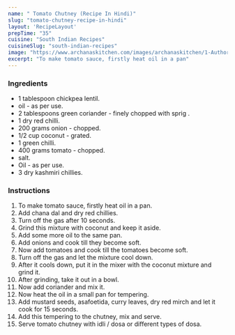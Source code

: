 ---
name: " Tomato Chutney (Recipe In Hindi)"
slug: "tomato-chutney-recipe-in-hindi"
layout: 'RecipeLayout'
prepTime: "35"
cuisine: "South Indian Recipes"
cuisineSlug: "south-indian-recipes"
image: "https://www.archanaskitchen.com/images/archanaskitchen/1-Author/Gauravi_Vinay/Tomato_chutney_for_soft_idlis_Khao_gali_style.jpg"
excerpt: "To make tomato sauce, firstly heat oil in a pan"
---

### Ingredients

-  1 tablespoon chickpea lentil.
-  oil - as per use.
-  2 tablespoons green coriander - finely chopped with sprig .
-  1 dry red chilli.
- 200 grams onion - chopped.
-  1/2 cup coconut - grated.
-  1 green chilli.
-  400 grams tomato - chopped.
-  salt.
-  Oil - as per use.
-  3 dry kashmiri chillies.

### Instructions

1. To make tomato sauce, firstly heat oil in a pan.
1. Add chana dal and dry red chillies.
1. Turn off the gas after 10 seconds.
1. Grind this mixture with coconut and keep it aside.
1. Add some more oil to the same pan.
1. Add onions and cook till they become soft.
1. Now add tomatoes and cook till the tomatoes become soft.
1. Turn off the gas and let the mixture cool down.
1. After it cools down, put it in the mixer with the coconut mixture and grind it.
1. After grinding, take it out in a bowl.
1. Now add coriander and mix it.
1. Now heat the oil in a small pan for tempering.
1. Add mustard seeds, asafoetida, curry leaves, dry red mirch and let it cook for 15 seconds.
1. Add this tempering to the chutney, mix and serve.
1. Serve tomato chutney with idli / dosa or different types of dosa.
